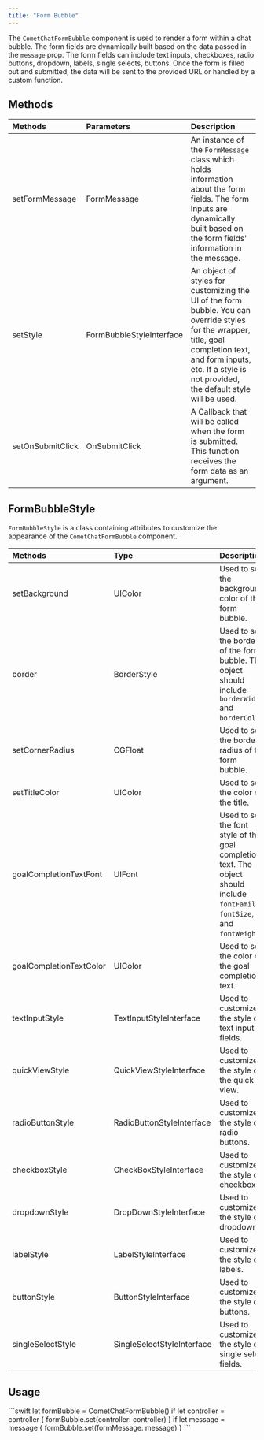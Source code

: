```yaml
---
title: "Form Bubble"
---
```


The `CometChatFormBubble` component is used to render a form within a chat bubble. The form fields are dynamically built based on the data passed in the `message` prop. The form fields can include text inputs, checkboxes, radio buttons, dropdown, labels, single selects, buttons. Once the form is filled out and submitted, the data will be sent to the provided URL or handled by a custom function.

## Methods

| Methods          | Parameters               | Description                                                                                                                                                                                                            |
| :---------------- | :------------------------ | :---------------------------------------------------------------------------------------------------------------------------------------------------------------------------------------------------------------------- |
| setFormMessage   | FormMessage              | An instance of the `FormMessage` class which holds information about the form fields. The form inputs are dynamically built based on the form fields' information in the message.                                      |
| setStyle         | FormBubbleStyleInterface | An object of styles for customizing the UI of the form bubble. You can override styles for the wrapper, title, goal completion text, and form inputs, etc. If a style is not provided, the default style will be used. |
| setOnSubmitClick | OnSubmitClick            | A Callback that will be called when the form is submitted. This function receives the form data as an argument.                                                                                                        |

## FormBubbleStyle

`FormBubbleStyle` is a class containing attributes to customize the appearance of the `CometChatFormBubble` component.

| Methods                 | Type                       | Description                                                                                                                   |
| :----------------------- | :-------------------------- | :----------------------------------------------------------------------------------------------------------------------------- |
| setBackground           | UIColor                    | Used to set the background color of the form bubble.                                                                          |
| border                  | BorderStyle                | Used to set the border of the form bubble. The object should include `borderWidth` and `borderColor`.                         |
| setCornerRadius         | CGFloat                    | Used to set the border radius of the form bubble.                                                                             |
| setTitleColor           | UIColor                    | Used to set the color of the title.                                                                                           |
| goalCompletionTextFont  | UIFont                     | Used to set the font style of the goal completion text. The object should include `fontFamily`, `fontSize`, and `fontWeight`. |
| goalCompletionTextColor | UIColor                    | Used to set the color of the goal completion text.                                                                            |
| textInputStyle          | TextInputStyleInterface    | Used to customize the style of text input fields.                                                                             |
| quickViewStyle          | QuickViewStyleInterface    | Used to customize the style of the quick view.                                                                                |
| radioButtonStyle        | RadioButtonStyleInterface  | Used to customize the style of radio buttons.                                                                                 |
| checkboxStyle           | CheckBoxStyleInterface     | Used to customize the style of checkboxes.                                                                                    |
| dropdownStyle           | DropDownStyleInterface     | Used to customize the style of dropdowns.                                                                                     |
| labelStyle              | LabelStyleInterface        | Used to customize the style of labels.                                                                                        |
| buttonStyle             | ButtonStyleInterface       | Used to customize the style of buttons.                                                                                       |
| singleSelectStyle       | SingleSelectStyleInterface | Used to customize the style of single select fields.                                                                          |

## Usage

<Tabs>
<Tab title="Swift">
```swift
  let formBubble = CometChatFormBubble()
  if let controller = controller {
    formBubble.set(controller: controller)
  }
  if let message = message {
    formBubble.set(formMessage: message)
  }
```

</Tab>

</Tabs>
